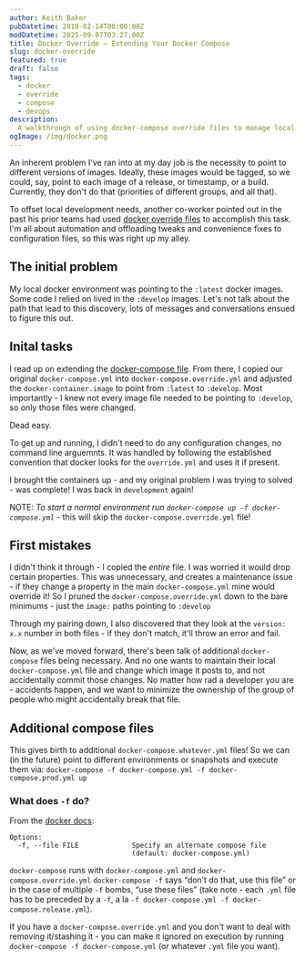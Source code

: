 ```yaml
---
author: Keith Baker
pubDatetime: 2019-02-14T00:00:00Z
modDatetime: 2025-09-07T03:27:00Z
title: Docker Override – Extending Your Docker Compose
slug: docker-override
featured: true
draft: false
tags:
  - docker
  - override
  - compose
  - devops
description:
  A walkthrough of using docker-compose override files to manage local image tags, avoid committing dev-specific changes, and support multiple configurations.
ogImage: /img/docker.png
---
```


An inherent problem I've ran into at my day job is the necessity to point to different versions of images. Ideally, these images would be tagged, so we could, say, point to each image of a release, or timestamp, or a build. Currently, they don't do that (priorities of different groups, and all that).

To offset local development needs, another co-worker pointed out in the past his prior teams had used [docker override files](https://docs.docker.com/compose/extends/) to accomplish this task. I'm all about automation and offloading tweaks and convenience fixes to configuration files, so this was right up my alley.

## The initial problem

My local docker environment was pointing to the `:latest` docker images. Some code I relied on lived in the `:develop` images. Let's not talk about the path that lead to this discovery, lots of messages and conversations ensued to figure this out.

## Inital tasks

I read up on extending the [docker-compose file](https://docs.docker.com/compose/extends/). From there, I copied our original `docker-compose.yml` into `docker-compose.override.yml` and adjusted the `docker-container.image` to point from `:latest` to `:develop`. Most importantly - I knew not every image file needed to be pointing to `:develop`, so only those files were changed.

Dead easy.

To get up and running, I didn't need to do any configuration changes, no command line arguemnts. It was handled by following the established convention that docker looks for the `override.yml` and uses it if present.

I brought the containers up - and my original problem I was trying to solved - was complete! I was back in `development` again!

NOTE: _To start a normal environment run `docker-compose up -f docker-compose.yml`_ - this will skip the `docker-compose.override.yml` file!

## First mistakes

I didn't think it through - I copied the _entire_ file. I was worried it would drop certain properties. This was unnecessary, and creates a maintenance issue - if they change a property in the main `docker-compose.yml` mine would override it! So I pruned the `docker-compose.override.yml` down to the bare minimums - just the `image:` paths pointing to `:develop`

Through my pairing down, I also discovered that they look at the `version: x.x` number in both files - if they don't match, it'll throw an error and fail.

Now, as we've moved forward, there's been talk of additional `docker-compose` files being necessary. And no one wants to maintain their local `docker-compose.yml` file and change which image it posts to, and not accidentally commit those changes. No matter how rad a developer you are - accidents happen, and we want to minimize the ownership of the group of people who might accidentally break that file.

## Additional compose files

This gives birth to additional `docker-compose.whatever.yml` files! So we can (in the future) point to different environments or snapshots and execute them via: `docker-compose -f docker-compose.yml -f docker-compose.prod.yml up`

### What does `-f` do?

From the [docker docs](https://docs.docker.com/compose/reference/overview/):

```
Options:
  -f, --file FILE             Specify an alternate compose file
                              (default: docker-compose.yml)
```

`docker-compose` runs with `docker-compose.yml` and `docker-compose.override.yml`
`docker-compose -f` says “don’t do that, use this file” or in the case of multiple `-f` bombs, “use these files” (take note - each `.yml` file has to be preceded by a `-f`, a la `-f docker-compose.yml -f docker-compose.release.yml`).

If you have a `docker-compose.override.yml` and you don't want to deal with removing it/stashing it - you can make it ignored on execution by running `docker-compose -f docker-compose.yml` (or whatever `.yml` file you want).